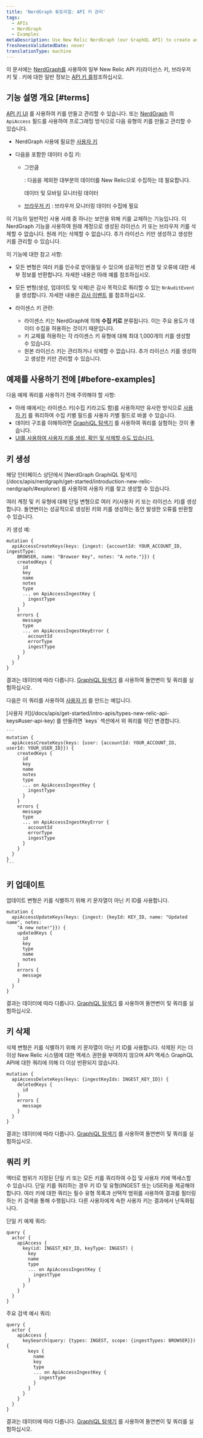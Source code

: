 ```yaml
---
title: 'NerdGraph 튜토리얼: API 키 관리'
tags:
  - APIs
  - NerdGraph
  - Examples
metaDescription: Use New Relic NerdGraph (our GraphQL API) to create and manage license keys and user keys.
freshnessValidatedDate: never
translationType: machine
---
```


이 문서에는 [NerdGraph를](/docs/introduction-new-relic-graphql) 사용하여 일부 New Relic API 키(라이선스 키, 브라우저 키 및 <InlinePopover type="userKey"/>. 키에 대한 일반 정보는 [API 키 를](/docs/apis/get-started/intro-apis/types-new-relic-api-keys)참조하십시오.

## 기능 설명 개요 [#terms]

[API 키 UI](https://one.newrelic.com/launcher/api-keys-ui.api-keys-launcher) 를 사용하여 키를 만들고 관리할 수 있습니다. 또는 [NerdGraph](/docs/introduction-new-relic-graphql) 의 `ApiAccess` 필드를 사용하여 프로그래밍 방식으로 다음 유형의 키를 만들고 관리할 수 있습니다.

* NerdGraph 사용에 필요한 [사용자 키](/docs/apis/get-started/intro-apis/types-new-relic-api-keys#personal-api-key)

* 다음을 포함한 데이터 수집 키:

  * 그만큼

    <InlinePopover type="licenseKey"/>

    : 다음을 제외한 대부분의 데이터를 New Relic으로 수집하는 데 필요합니다.

    <InlinePopover type="browser"/>

    데이터 및 모바일 모니터링 데이터

  * [브라우저 키](/docs/browser/new-relic-browser/configuration/copy-browser-monitoring-license-key-app-id) : 브라우저 모니터링 데이터 수집에 필요

이 기능의 일반적인 사용 사례 중 하나는 보안을 위해 키를 교체하는 기능입니다. 이 NerdGraph 기능을 사용하여 원래 계정으로 생성된 라이선스 키 또는 브라우저 키를 삭제할 수 없습니다. 원래 키는 삭제할 수 없습니다. 추가 라이선스 키만 생성하고 생성한 키를 관리할 수 있습니다.

이 기능에 대한 참고 사항:

* 모든 변형은 여러 키를 인수로 받아들일 수 있으며 성공적인 변경 및 오류에 대한 세부 정보를 반환합니다. 자세한 내용은 아래 예를 참조하십시오.

* 모든 변형(생성, 업데이트 및 삭제)은 감사 목적으로 쿼리할 수 있는 `NrAuditEvent` 을 생성합니다. 자세한 내용은 [감사 이벤트](/docs/insights/use-insights-ui/manage-account-data/query-account-audit-logs-nrauditevent) 를 참조하십시오.

* 라이센스 키 관련:

  * 라이센스 키는 NerdGraph에 의해 **수집 키로** 분류됩니다. 이는 주요 용도가 데이터 수집을 허용하는 것이기 때문입니다.
  * 키 교체를 허용하는 각 라이센스 키 유형에 대해 최대 1,000개의 키를 생성할 수 있습니다.
  * 원본 라이선스 키는 관리하거나 삭제할 수 없습니다. 추가 라이선스 키를 생성하고 생성한 키만 관리할 수 있습니다.

## 예제를 사용하기 전에 [#before-examples]

다음 예제 쿼리를 사용하기 전에 주의해야 할 사항:

* 아래 예에서는 라이센스 키(수집 키라고도 함)를 사용하지만 유사한 방식으로 [사용자 키](/docs/apis/get-started/intro-apis/types-new-relic-api-keys#user-api-key) 를 쿼리하여 수집 키별 필드를 사용자 키별 필드로 바꿀 수 있습니다.
* 데이터 구조를 이해하려면 [GraphiQL 탐색기](https://api.newrelic.com/graphiql) 를 사용하여 쿼리를 실험하는 것이 좋습니다.
* [UI를 사용하여 사용자 키를 생성, 확인 및 삭제할 수도 있습니다.](/docs/apis/get-started/intro-apis/types-new-relic-api-keys#personal-api-key)

## 키 생성

<Callout variant="tip">
  해당 인터페이스 상단에서 [NerdGraph GraphiQL 탐색기](/docs/apis/nerdgraph/get-started/introduction-new-relic-nerdgraph/#explorer) 를 사용하여 사용자 키를 찾고 생성할 수 있습니다.
</Callout>

여러 계정 및 키 유형에 대해 단일 변형으로 여러 키(사용자 키 또는 라이선스 키)를 생성합니다. 돌연변이는 성공적으로 생성된 키와 키를 생성하는 동안 발생한 오류를 반환할 수 있습니다.

키 생성 예:

```
mutation {
  apiAccessCreateKeys(keys: {ingest: {accountId: YOUR_ACCOUNT_ID, ingestType:
    BROWSER, name: "Browser Key", notes: "A note."}}) {
    createdKeys {
      id
      key
      name
      notes
      type
      ... on ApiAccessIngestKey {
        ingestType
      }
    }
    errors {
      message
      type
      ... on ApiAccessIngestKeyError {
        accountId
        errorType
        ingestType
      }
    }
  }
}
```

결과는 데이터에 따라 다릅니다. [GraphiQL 탐색기](https://api.newrelic.com/graphiql) 를 사용하여 돌연변이 및 쿼리를 실험하십시오.

다음은 이 쿼리를 사용하여 [사용자 키](/docs/apis/get-started/intro-apis/types-new-relic-api-keys#user-api-key) 를 만드는 예입니다.

<CollapserGroup>
  <Collapser
    id="create-personal-api-key"
    title="사용자 키 생성"
  >
    [사용자 키](/docs/apis/get-started/intro-apis/types-new-relic-api-keys#user-api-key) 를 만들려면 `keys` 섹션에서 위 쿼리를 약간 변경합니다.

    ```
    mutation {
      apiAccessCreateKeys(keys: {user: {accountId: YOUR_ACCOUNT_ID, userId: YOUR_USER_ID}}) {
        createdKeys {
          id
          key
          name
          notes
          type
          ... on ApiAccessIngestKey {
            ingestType
          }
        }
        errors {
          message
          type
          ... on ApiAccessIngestKeyError {
            accountId
            errorType
            ingestType
          }
        }
      }
    }
    ```
  </Collapser>
</CollapserGroup>

## 키 업데이트

업데이트 변형은 키를 식별하기 위해 키 문자열이 아닌 키 ID를 사용합니다.

```
mutation {
  apiAccessUpdateKeys(keys: {ingest: {keyId: KEY_ID, name: "Updated name", notes:
    "A new note!"}}) {
    updatedKeys {
      id
      key
      type
      name
      notes
    }
    errors {
      message
    }
  }
}
```

결과는 데이터에 따라 다릅니다. [GraphiQL 탐색기](https://api.newrelic.com/graphiql) 를 사용하여 돌연변이 및 쿼리를 실험하십시오.

## 키 삭제

삭제 변형은 키를 식별하기 위해 키 문자열이 아닌 키 ID를 사용합니다. 삭제된 키는 더 이상 New Relic 시스템에 대한 액세스 권한을 부여하지 않으며 API 액세스 GraphQL API에 대한 쿼리에 의해 더 이상 반환되지 않습니다.

```
mutation {
  apiAccessDeleteKeys(keys: {ingestKeyIds: INGEST_KEY_ID}) {
    deletedKeys {
      id
    }
    errors {
      message
    }
  }
}
```

결과는 데이터에 따라 다릅니다. [GraphiQL 탐색기](https://api.newrelic.com/graphiql) 를 사용하여 돌연변이 및 쿼리를 실험하십시오.

## 쿼리 키

액터로 범위가 지정된 단일 키 또는 모든 키를 쿼리하여 수집 및 사용자 키에 액세스할 수 있습니다. 단일 키를 쿼리하는 경우 키 ID 및 유형(INGEST 또는 USER)을 제공해야 합니다. 여러 키에 대한 쿼리는 필수 유형 목록과 선택적 범위를 사용하여 결과를 필터링하는 키 검색을 통해 수행됩니다. 다른 사용자에게 속한 사용자 키는 결과에서 난독화됩니다.

단일 키 예제 쿼리:

```
query {
  actor {
    apiAccess {
      key(id: INGEST_KEY_ID, keyType: INGEST) {
        key
        name
        type
        ... on ApiAccessIngestKey {
          ingestType
        }
      }
    }
  }
}
```

주요 검색 예시 쿼리:

```
query {
  actor {
    apiAccess {
      keySearch(query: {types: INGEST, scope: {ingestTypes: BROWSER}}) {
        keys {
          name
          key
          type
          ... on ApiAccessIngestKey {
            ingestType
          }
        }
      }
    }
  }
}
```

결과는 데이터에 따라 다릅니다. [GraphiQL 탐색기](https://api.newrelic.com/graphiql) 를 사용하여 돌연변이 및 쿼리를 실험하십시오.